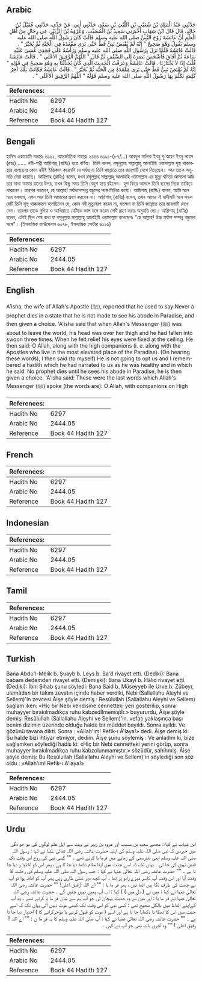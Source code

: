 ## Arabic


<div dir="rtl" lang="ar" style={{fontSize:'larger',backgroundColor:'#f8f9fa',padding:20}}>
حَدَّثَنِي عَبْدُ الْمَلِكِ بْنُ شُعَيْبِ بْنِ اللَّيْثِ بْنِ سَعْدٍ، حَدَّثَنِي أَبِي، عَنْ جَدِّي، حَدَّثَنِي عُقَيْلُ بْنُ خَالِدٍ، قَالَ قَالَ ابْنُ شِهَابٍ أَخْبَرَنِي سَعِيدُ بْنُ الْمُسَيَّبِ، وَعُرْوَةُ بْنُ الزُّبَيْرِ، فِي رِجَالٍ مِنْ أَهْلِ الْعِلْمِ أَنَّ عَائِشَةَ زَوْجَ النَّبِيِّ صلى الله عليه وسلم قَالَتْ كَانَ رَسُولُ اللَّهِ صلى الله عليه وسلم يَقُولُ وَهُوَ صَحِيحٌ ‏"‏ إِنَّهُ لَمْ يُقْبَضْ نَبِيٌّ قَطُّ حَتَّى يَرَى مَقْعَدَهُ فِي الْجَنَّةِ ثُمَّ يُخَيَّرُ ‏"‏ ‏.‏ قَالَتْ عَائِشَةُ فَلَمَّا نَزَلَ بِرَسُولِ اللَّهِ صلى الله عليه وسلم وَرَأْسُهُ عَلَى فَخِذِي غُشِيَ عَلَيْهِ سَاعَةً ثُمَّ أَفَاقَ فَأَشْخَصَ بَصَرَهُ إِلَى السَّقْفِ ثُمَّ قَالَ ‏"‏ اللَّهُمَّ الرَّفِيقَ الأَعْلَى ‏"‏ ‏.‏ قَالَتْ عَائِشَةُ قُلْتُ إِذًا لاَ يَخْتَارُنَا ‏.‏ قَالَتْ عَائِشَةُ وَعَرَفْتُ الْحَدِيثَ الَّذِي كَانَ يُحَدِّثُنَا بِهِ وَهُوَ صَحِيحٌ فِي قَوْلِهِ ‏"‏ إِنَّهُ لَمْ يُقْبَضْ نَبِيٌّ قَطُّ حَتَّى يَرَى مَقْعَدَهُ مِنَ الْجَنَّةِ ثُمَّ يُخَيَّرُ ‏"‏ ‏.‏ قَالَتْ عَائِشَةُ فَكَانَتْ تِلْكَ آخِرُ كَلِمَةٍ تَكَلَّمَ بِهَا رَسُولُ اللَّهِ صلى الله عليه وسلم قَوْلَهُ ‏"‏ اللَّهُمَّ الرَّفِيقَ الأَعْلَى ‏"‏ ‏.‏
</div>
<div style={{backgroundColor:'#f8f9fa',padding:20, marginBottom: 10}}><table> <thead> <tr> <th>References:</th> <th></th> </tr> </thead> <tbody><tr><td>Hadith No</td><td>6297</td></tr><tr><td>Arabic No</td><td>2444.05</td></tr><tr><td>Reference</td><td>Book 44 Hadith 127</td></tr></tbody></table></div>

## Bengali


<div dir="ltr" lang="bn" style={{fontSize:'larger',backgroundColor:'#f8f9fa',padding:20}}>
হাদিস একাডেমি নাম্বারঃ ৬১৯১, আন্তর্জাতিক নাম্বারঃ ২৪৪৪ ৬১৯১-(৮৭/...) আবদুল মালিক ইবনু শু'আয়ব ইবনু লায়স (রহঃ) ...... নবী-পত্নী আয়িশাহ্ (রাযিঃ) হতে বর্ণিত। তিনি বলেন, রসূলুল্লাহ সাল্লাল্লাহু আলাইহি ওয়াসাল্লাম সুস্থ থাকাবস্থায় বলেছেনঃ কোন নবীই ইন্তিকাল করেননি যে পর্যন্ত না তিনি জান্নাতে তার জায়গাটি দেখে নিয়েছেন। আর তাকে অনুমতি দেয়া হয়েছে। আয়িশাহ (রাযিঃ) বলেন, যখন রসূলুল্লাহ সাল্লাল্লাহু আলাইহি ওয়াসাল্লাম এর মৃত্যু ঘনিয়ে আসলো আর তার মাথা আমার রানের উপর, তখন কিছু সময় তিনি বেহুশ হয়ে রইলেন। হুশ ফিরে আসলে তিনি ছাদের দিকে তাকিয়ে থাকলেন। তারপর বললেন, হে আল্লাহ! মর্যাদাসম্পন্ন বন্ধুদের সঙ্গে মিলিত করো। আয়িশাহ্ (রাযিঃ) বলেন, আমি মনে মনে বললাম, এখন আর তিনি আমাদের গ্রহণ করবেন না। আয়িশাহ্ (রাযিঃ) বলেন, তখন আমার ঐ হাদীসটি মনে পড়ল যেটি তিনি সুস্থ থাকাকালে বলেছিলেন যে, কোন নবী মৃত্যুবরণ করেন না, যতক্ষণ না তিনি জান্নাতে তার জায়গাটি দেখে নেন। তারপর তাকে দুনিয়া ও আখিরাতে যেটিকে ভাল মনে করেন সেটি গ্রহণ করার অনুমতি দেয়। আয়িশাহ্ (রাযিঃ) বলেন, এটাই ছিল শেষ কথা যা রসূলুল্লাহ সাল্লাল্লাহু আলাইহি ওয়াসাল্লাম বলেছেনঃ "হে আল্লাহ! উচ্চ মর্যাদা সম্পন্ন বন্ধুদের সঙ্গে"। (ইসলামিক ফাউন্ডেশন ৬০৭৮, ইসলামিক সেন্টার ৬১১৬)
</div>
<div style={{backgroundColor:'#f8f9fa',padding:20, marginBottom: 10}}><table> <thead> <tr> <th>References:</th> <th></th> </tr> </thead> <tbody><tr><td>Hadith No</td><td>6297</td></tr><tr><td>Arabic No</td><td>2444.05</td></tr><tr><td>Reference</td><td>Book 44 Hadith 127</td></tr></tbody></table></div>

## English


<div dir="ltr" lang="en" style={{fontSize:'larger',backgroundColor:'#f8f9fa',padding:20}}>
A'isha, the wife of Allah's Apostle (ﷺ), reported that he used to say:Never a prophet dies in a state that he is not made to see his abode in Paradise, and then given a choice. 'A'isha said that when Allah's Messenger (ﷺ) was about to leave the world, his head was over her thigh and he had fallen into swoon three times. When he felt relief his eyes were fixed at the ceiling. He then said: O Allah, along with the high companions (i. e. along with the Apostles who live in the most elevated place of the Paradise). (On hearing these words), I then said (to myself) He is not going to opt us and I remembered a hadith which he had narrated to us as he was healthy and in which he said: No prophet dies until he sees his abode in Paradise, he is then given a choice. 'A'isha said: These were the last words which Allah's Messenger (ﷺ) spoke (the words are): O Allah, with companions on High
</div>
<div style={{backgroundColor:'#f8f9fa',padding:20, marginBottom: 10}}><table> <thead> <tr> <th>References:</th> <th></th> </tr> </thead> <tbody><tr><td>Hadith No</td><td>6297</td></tr><tr><td>Arabic No</td><td>2444.05</td></tr><tr><td>Reference</td><td>Book 44 Hadith 127</td></tr></tbody></table></div>

## French


<div dir="ltr" lang="fr" style={{fontSize:'larger',backgroundColor:'#f8f9fa',padding:20}}>

</div>
<div style={{backgroundColor:'#f8f9fa',padding:20, marginBottom: 10}}><table> <thead> <tr> <th>References:</th> <th></th> </tr> </thead> <tbody><tr><td>Hadith No</td><td>6297</td></tr><tr><td>Arabic No</td><td>2444.05</td></tr><tr><td>Reference</td><td>Book 44 Hadith 127</td></tr></tbody></table></div>

## Indonesian


<div dir="ltr" lang="id" style={{fontSize:'larger',backgroundColor:'#f8f9fa',padding:20}}>

</div>
<div style={{backgroundColor:'#f8f9fa',padding:20, marginBottom: 10}}><table> <thead> <tr> <th>References:</th> <th></th> </tr> </thead> <tbody><tr><td>Hadith No</td><td>6297</td></tr><tr><td>Arabic No</td><td>2444.05</td></tr><tr><td>Reference</td><td>Book 44 Hadith 127</td></tr></tbody></table></div>

## Tamil


<div dir="ltr" lang="ta" style={{fontSize:'larger',backgroundColor:'#f8f9fa',padding:20}}>

</div>
<div style={{backgroundColor:'#f8f9fa',padding:20, marginBottom: 10}}><table> <thead> <tr> <th>References:</th> <th></th> </tr> </thead> <tbody><tr><td>Hadith No</td><td>6297</td></tr><tr><td>Arabic No</td><td>2444.05</td></tr><tr><td>Reference</td><td>Book 44 Hadith 127</td></tr></tbody></table></div>

## Turkish


<div dir="ltr" lang="tr" style={{fontSize:'larger',backgroundColor:'#f8f9fa',padding:20}}>
Bana Abdu'l-Melik b. Şuayb b. Leys b. Sa'd rivayet etti. (Dediki): Bana babam dedemden rivayet etti. (Demişki): Bana Ukayl b. Hâlid rivayet etti. (Dediki): İbni Şihab şunu söyledi: Bana Said b. Müseyyeb ile Urve b. Zübeyr, ulemâdan bir takım zevatın içinde haber verdiki, Nebi (Sallallahu Aleyhi ve Sellem)'in zevcesi Âişe şöyle demiş : Resûlullah (Sallallahu Aleyhi ve Sellem) sağlam iken: «Hiç bir Nebi kendisine cennetteki yeri gösterilip, sonra muhayyer bırakılmadıkça ruhu kabzedİlmemiştİr.» buyururdu, Âişe şöyle demiş: Resûlullah (Sallallahu Aleyhi ve Sellem)'in. vefatı yaklaşınca başı benim dizimin üzerinde olduğu halde bir müddet bayıldı. Sonra ayildı. Ve gözünü tavana dikti. Sonra : «Allah'ım! Refik-ı Â'laya!» dedi. Âişe demiş ki: Şu halde bizi ihtiyar etmiyor, dedim. Âişe şunu söylemiş : Ve anladım ki, bize sağlamken söylediği hadis ki: «Hiç bir Nebi cennetteki yerini görüp, sonra muhayyer bırakılmadıkça ruhu kabzolunmamıştır.» sözüdür, sahihmiş. Âişe şöyle demiş: Bu Resûlullah (Sallallahu Aleyhi ve Sellem)'in söylediği son söz oldu : «Allah'ım! Refik-ı A'laya!»
</div>
<div style={{backgroundColor:'#f8f9fa',padding:20, marginBottom: 10}}><table> <thead> <tr> <th>References:</th> <th></th> </tr> </thead> <tbody><tr><td>Hadith No</td><td>6297</td></tr><tr><td>Arabic No</td><td>2444.05</td></tr><tr><td>Reference</td><td>Book 44 Hadith 127</td></tr></tbody></table></div>

## Urdu


<div dir="rtl" lang="ur" style={{fontSize:'larger',backgroundColor:'#f8f9fa',padding:20}}>
ابن شہاب نے کہا : مجھے سعید بن مسیب اور عروہ بن زبیر نے بہت سے اہل علم لوگوں کی مو جو دگی میں خبردی کہ نبی صلی اللہ علیہ وسلم کی اہلیہ حضرت عائشہ رضی اللہ تعالیٰ عنہا نے کہا : رسول اللہ صلی اللہ علیہ وسلم اپنی تندرستی کے زمانے میں فرما یا کرتے تھے ۔ "" کسی نبی کی روح اس وقت تک قبض نہیں کی جا تی ۔ یہاں تک کہ اسے جنت میں اپنا مقام دکھا دیا جا تا ہے ، پھر اس کو اختیا ر دیا جا تا ہے ۔ "" حضرت عائشہ رضی اللہ تعالیٰ عنہا نے کہا : جب رسول اللہ صلی اللہ علیہ وسلم کی رحلت کا وقت آیا اور اس وقت آپ کاسر میرے زانو پر تھا ۔ آپ کچھ دیر غشی طاری رہی پھر آپ کو افاقہ ہوا تو آپ نے چھت کی طرف نگا ہیں اٹھا ئیں ، پھر فر ما یا : "" اے اللہ !رفیق اعلیٰ! "" حضرت عائشہ رضی اللہ تعالیٰ عنہا نے کہا : میں نے ( دل میں ) ) کہا : اب آپ ہمیں نہیں چنیں گے ۔ حضرت عائشہ رضی اللہ تعالیٰ عنہا نے فر ما یا : اور میں نے وہ حدیث پہچان لی جو آپ ہم سے بیان فر ما یا کرتے تھے ۔ وہ آپ کےاپنے الفاظ میں بالکل صحیح تھی : کسی نبی کو اس وقت تک کبھی موت نہیں آئی یہاں تک کہ اسے جنت میں اس کا ٹھکا نا دکھایا جا تا ہے اور اسے ( موت کو قبول کرنے یا مؤخرکرانے کا ) اختیار دیا جا تا ہے ۔ "" حضرت عائشہ رضی اللہ تعالیٰ عنہا نے کہا : آپ صلی اللہ علیہ وسلم کا یہ فر ما ن : "" اے اللہ !رفیق اعلیٰ ! "" وہ آخری بات تھی جو آپ نے کہی ۔
</div>
<div style={{backgroundColor:'#f8f9fa',padding:20, marginBottom: 10}}><table> <thead> <tr> <th>References:</th> <th></th> </tr> </thead> <tbody><tr><td>Hadith No</td><td>6297</td></tr><tr><td>Arabic No</td><td>2444.05</td></tr><tr><td>Reference</td><td>Book 44 Hadith 127</td></tr></tbody></table></div>